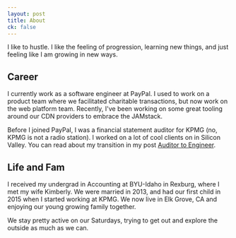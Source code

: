 ```yaml
---
layout: post
title: About
ck: false
---
```


I like to hustle. I like the feeling of progression, learning new things, and just feeling like I am growing in new ways.

## Career
I currently work as a software engineer at PayPal. I used to work on a product team where we facilitated charitable transactions, but now work on the web platform team. Recently, I've been working on some great tooling around our CDN providers to embrace the JAMstack.

Before I joined PayPal, I was a financial statement auditor for KPMG (no, KPMG is not a radio station). I worked on a lot of cool clients on in Silicon Valley. You can read about my transition in my post [Auditor to Engineer](https://medium.com/@maxuuell/auditor-to-engineer-79cccb08d614).

## Life and Fam
I received my undergrad in Accounting at BYU-Idaho in Rexburg, where I met my wife Kimberly. We were married in 2013, and had our first child in 2015 when I started working at KPMG. We now live in Elk Grove, CA and enjoying our young growing family together.

We stay pretty active on our Saturdays, trying to get out and explore the outside as much as we can.


